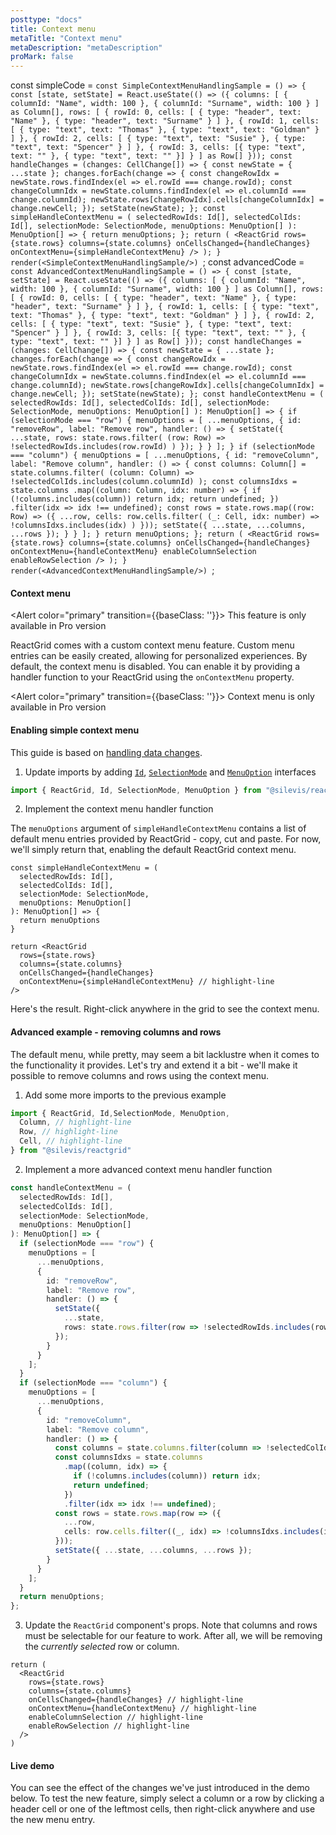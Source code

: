 ```yaml
---
posttype: "docs"
title: Context menu
metaTitle: "Context menu"
metaDescription: "metaDescription"
proMark: false
---
```

const simpleCode = `const SimpleContextMenuHandlingSample = () => {
    const [state, setState] = React.useState(() => ({
        columns: [
            { columnId: "Name", width: 100 },
            { columnId: "Surname", width: 100 }
        ] as Column[],
        rows: [
            {
                rowId: 0,
                cells: [
                    { type: "header", text: "Name" },
                    { type: "header", text: "Surname" }
                ]
            },
            {
                rowId: 1,
                cells: [
                    { type: "text", text: "Thomas" },
                    { type: "text", text: "Goldman" }
                ]
            },
            {
                rowId: 2,
                cells: [
                    { type: "text", text: "Susie" },
                    { type: "text", text: "Spencer" }
                ]
            },
            {
                rowId: 3,
                cells: [{ type: "text", text: "" }, { type: "text", text: "" }]
            }
        ] as Row[]
    }));
    const handleChanges = (changes: CellChange[]) => {
        const newState = { ...state };
        changes.forEach(change => {
            const changeRowIdx = newState.rows.findIndex(el => el.rowId === change.rowId);
            const changeColumnIdx = newState.columns.findIndex(el => el.columnId === change.columnId);
            newState.rows[changeRowIdx].cells[changeColumnIdx] = change.newCell;
        });
        setState(newState);
    };
    const simpleHandleContextMenu = (
        selectedRowIds: Id[],
        selectedColIds: Id[],
        selectionMode: SelectionMode,
        menuOptions: MenuOption[]
    ): MenuOption[] => {
        return menuOptions;
    };
    return (
        <ReactGrid
            rows={state.rows}
            columns={state.columns}
            onCellsChanged={handleChanges}
            onContextMenu={simpleHandleContextMenu}
        />
    );
}
render(<SimpleContextMenuHandlingSample/>)
`;
const advancedCode = `const AdvancedContextMenuHandlingSample = () => {
    const [state, setState] = React.useState(() => ({
        columns: [
            { columnId: "Name", width: 100 },
            { columnId: "Surname", width: 100 }
        ] as Column[],
        rows: [
            {
                rowId: 0,
                cells: [
                    { type: "header", text: "Name" },
                    { type: "header", text: "Surname" }
                ]
            },
            {
                rowId: 1,
                cells: [
                    { type: "text", text: "Thomas" },
                    { type: "text", text: "Goldman" }
                ]
            },
            {
                rowId: 2,
                cells: [
                    { type: "text", text: "Susie" },
                    { type: "text", text: "Spencer" }
                ]
            },
            {
                rowId: 3,
                cells: [{ type: "text", text: "" }, { type: "text", text: "" }]
            }
        ] as Row[]
    }));
    const handleChanges = (changes: CellChange[]) => {
        const newState = { ...state };
        changes.forEach(change => {
            const changeRowIdx = newState.rows.findIndex(el => el.rowId === change.rowId);
            const changeColumnIdx = newState.columns.findIndex(el => el.columnId === change.columnId);
            newState.rows[changeRowIdx].cells[changeColumnIdx] = change.newCell;
        });
        setState(newState);
    };
    const handleContextMenu = (
        selectedRowIds: Id[],
        selectedColIds: Id[],
        selectionMode: SelectionMode,
        menuOptions: MenuOption[]
    ): MenuOption[] => {
        if (selectionMode === "row") {
            menuOptions = [
                ...menuOptions,
                {
                    id: "removeRow",
                    label: "Remove row",
                    handler: () => {
                        setState({
                            ...state,
                            rows: state.rows.filter(
                                (row: Row) => !selectedRowIds.includes(row.rowId)
                            )
                        });
                    }
                }
            ];
        }
        if (selectionMode === "column") {
            menuOptions = [
                ...menuOptions,
                {
                    id: "removeColumn",
                    label: "Remove column",
                    handler: () => {
                        const columns: Column[] = state.columns.filter(
                            (column: Column) => !selectedColIds.includes(column.columnId)
                        );
                        const columnsIdxs = state.columns
                            .map((column: Column, idx: number) => {
                                if (!columns.includes(column)) return idx;
                                return undefined;
                            })
                            .filter(idx => idx !== undefined);
                        const rows = state.rows.map((row: Row) => ({
                            ...row,
                            cells: row.cells.filter(
                                (_: Cell, idx: number) => !columnsIdxs.includes(idx)
                            )
                        }));
                        setState({ ...state, ...columns, ...rows });
                    }
                }
            ];
        }
        return menuOptions;
    };
    return (
        <ReactGrid
            rows={state.rows}
            columns={state.columns}
            onCellsChanged={handleChanges}
            onContextMenu={handleContextMenu}
            enableColumnSelection
            enableRowSelection
        />
    );
}
render(<AdvancedContextMenuHandlingSample/>)
`;


#### Context menu

<Alert color="primary" transition={{baseClass: ''}}>
	<i class="fas fa-exclamation-circle pr-3"></i>
	This feature is only available in Pro version
</Alert>

ReactGrid comes with a custom context menu feature. Custom menu entries can be easily created,
allowing for personalized experiences.
By default, the context menu is disabled. You can enable it by providing a handler function
to your ReactGrid using the `onContextMenu` property.

<Alert color="primary" transition={{baseClass: ''}}>
    <i class="fas fa-exclamation-circle pr-2"></i>
	Context menu is only available in Pro version
</Alert>

#### Enabling simple context menu

This guide is based on [handling data changes](/docs/3.0/2-implementing-core-features/1-handling-changes/).

1. Update imports by adding [`Id`](/docs/3.0/7-api/1-types/4-id/), [`SelectionMode`](/docs/3.0/7-api/1-types/7-selection-mode/) 
and [`MenuOption`](/docs/3.0/7-api/0-interfaces/8-menuoption/) interfaces

```ts
import { ReactGrid, Id, SelectionMode, MenuOption } from "@silevis/reactgrid"
```

2. Implement the context menu handler function

The `menuOptions` argument of `simpleHandleContextMenu` contains a list of default menu entries
provided by ReactGrid - copy, cut and paste.
For now, we'll simply return that, enabling the default ReactGrid context menu.

```tsx
const simpleHandleContextMenu = (
  selectedRowIds: Id[],
  selectedColIds: Id[],
  selectionMode: SelectionMode,
  menuOptions: MenuOption[]
): MenuOption[] => {
  return menuOptions
}

return <ReactGrid
  rows={state.rows}
  columns={state.columns}
  onCellsChanged={handleChanges}
  onContextMenu={simpleHandleContextMenu} // highlight-line
/>

```

Here's the result. Right-click anywhere in the grid to see the context menu.

<LiveCode 
  code={simpleCode}
  title='Basic menu context handling live demo'
  noInline={true}
/> 

#### Advanced example - removing columns and rows

The default menu, while pretty, may seem a bit lacklustre when it comes to the functionality it provides.
Let's try and extend it a bit - we'll make it possible to remove columns and rows using the context menu.

1. Add some more imports to the previous example

```ts
import { ReactGrid, Id,SelectionMode, MenuOption,
  Column, // highlight-line
  Row, // highlight-line
  Cell, // highlight-line
} from "@silevis/reactgrid"
```

2. Implement a more advanced context menu handler function

```ts
const handleContextMenu = (
  selectedRowIds: Id[],
  selectedColIds: Id[],
  selectionMode: SelectionMode,
  menuOptions: MenuOption[]
): MenuOption[] => {
  if (selectionMode === "row") {
    menuOptions = [
      ...menuOptions,
      {
        id: "removeRow",
        label: "Remove row",
        handler: () => {
          setState({
            ...state,
            rows: state.rows.filter(row => !selectedRowIds.includes(row.rowId))
          });
        }
      }
    ];
  }
  if (selectionMode === "column") {
    menuOptions = [
      ...menuOptions,
      {
        id: "removeColumn",
        label: "Remove column",
        handler: () => {
          const columns = state.columns.filter(column => !selectedColIds.includes(column.columnId));
          const columnsIdxs = state.columns
            .map((column, idx) => {
              if (!columns.includes(column)) return idx;
              return undefined;
            })
            .filter(idx => idx !== undefined);
          const rows = state.rows.map(row => ({
            ...row,
            cells: row.cells.filter((_, idx) => !columnsIdxs.includes(idx))
          }));
          setState({ ...state, ...columns, ...rows });
        }
      }
    ];
  }
  return menuOptions;
};
```

3. Update the `ReactGrid` component's props. Note that columns and rows must be selectable for our feature to work.
After all, we will be removing the *currently selected* row or column.

```tsx
return (
  <ReactGrid
    rows={state.rows}
    columns={state.columns}
    onCellsChanged={handleChanges} // highlight-line
    onContextMenu={handleContextMenu} // highlight-line
    enableColumnSelection // highlight-line
    enableRowSelection // highlight-line
  />
)
```

#### Live demo

You can see the effect of the changes we've just introduced in the demo below.
To test the new feature, simply select a column or a row by clicking a header cell or one of the leftmost cells,
then right-click anywhere and use the new menu entry.

<LiveCode 
  code={advancedCode}
  title='Advanced menu context handling live demo'
  noInline={true}
/> 